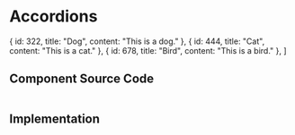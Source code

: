 
# Accordions

  { id: 322, title: "Dog", content: "This is a dog." },
  { id: 444, title: "Cat", content: "This is a cat." },
  { id: 678, title: "Bird", content: "This is a bird." },
]

<Accordion headingLevel="h2" items={accordionData} data-allow-multiple />

<h2 class="section-header">Component Source Code</h2>

```js

```

<h2 class="section-header">Implementation</h2>

```js

```
